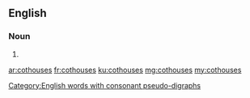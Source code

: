 ==English==

===Noun===
{{head|en|plural}}

# {{plural of|cothouse|lang=en}}

[[Category:English words with consonant pseudo-digraphs]]

[[ar:cothouses]]
[[fr:cothouses]]
[[ku:cothouses]]
[[mg:cothouses]]
[[my:cothouses]]